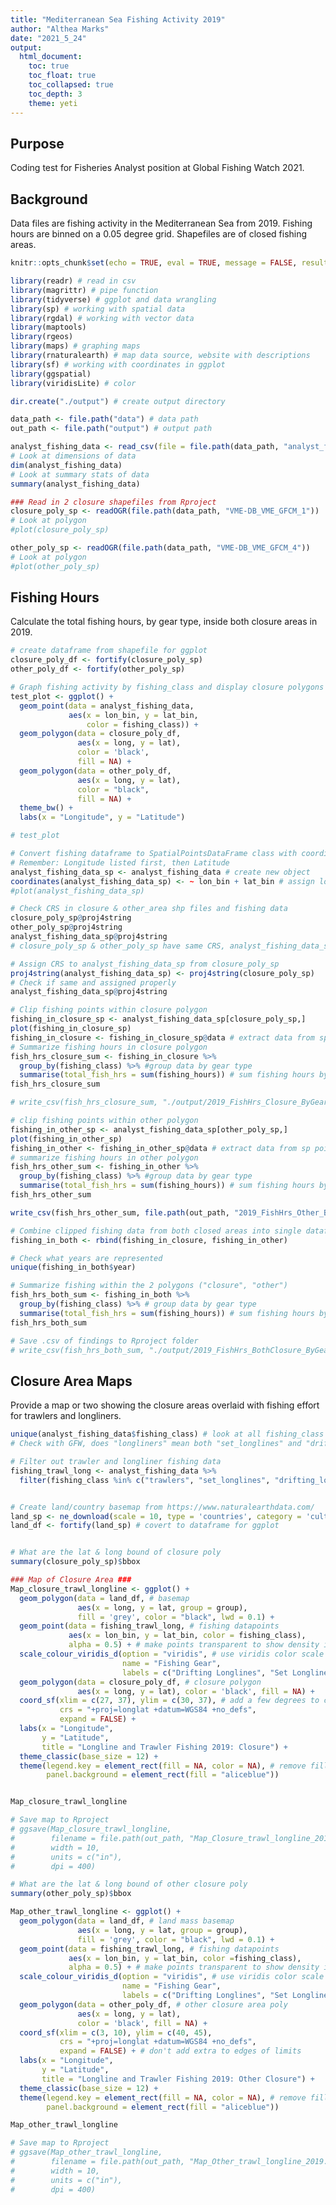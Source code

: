 ```yaml
---
title: "Mediterranean Sea Fishing Activity 2019"
author: "Althea Marks"
date: "2021_5_24"
output: 
  html_document:
    toc: true
    toc_float: true
    toc_collapsed: true
    toc_depth: 3
    theme: yeti
---
```


## Purpose

Coding test for Fisheries Analyst position at Global Fishing Watch 2021.

## Background

Data files are fishing activity in the Mediterranean Sea from 2019. Fishing hours are binned on a 0.05 degree grid. Shapefiles are of closed fishing areas. 

```r
knitr::opts_chunk$set(echo = TRUE, eval = TRUE, message = FALSE, results = "hide", warning = FALSE)
```

```r
library(readr) # read in csv
library(magrittr) # pipe function
library(tidyverse) # ggplot and data wrangling
library(sp) # working with spatial data
library(rgdal) # working with vector data
library(maptools)
library(rgeos)
library(maps) # graphing maps
library(rnaturalearth) # map data source, website with descriptions
library(sf) # working with coordinates in ggplot
library(ggspatial)
library(viridisLite) # color
```

```r
dir.create("./output") # create output directory

data_path <- file.path("data") # data path
out_path <- file.path("output") # output path
```


```r
analyst_fishing_data <- read_csv(file = file.path(data_path, "analyst_fishing_data.csv"))
# Look at dimensions of data
dim(analyst_fishing_data)
# Look at summary stats of data
summary(analyst_fishing_data)

### Read in 2 closure shapefiles from Rproject
closure_poly_sp <- readOGR(file.path(data_path, "VME-DB_VME_GFCM_1"))
# Look at polygon
#plot(closure_poly_sp)

other_poly_sp <- readOGR(file.path(data_path, "VME-DB_VME_GFCM_4"))
# Look at polygon
#plot(other_poly_sp)
```

## Fishing Hours

Calculate the total fishing hours, by gear type, inside both closure areas in 2019.

```r
# create dataframe from shapefile for ggplot
closure_poly_df <- fortify(closure_poly_sp)
other_poly_df <- fortify(other_poly_sp)

# Graph fishing activity by fishing_class and display closure polygons
test_plot <- ggplot() +
  geom_point(data = analyst_fishing_data,
             aes(x = lon_bin, y = lat_bin,
                 color = fishing_class)) +
  geom_polygon(data = closure_poly_df,
               aes(x = long, y = lat),
               color = 'black',
               fill = NA) +
  geom_polygon(data = other_poly_df,
               aes(x = long, y = lat),
               color = "black",
               fill = NA) +
  theme_bw() +
  labs(x = "Longitude", y = "Latitude")

# test_plot

# Convert fishing dataframe to SpatialPointsDataFrame class with coordinates from columns
# Remember: Longitude listed first, then Latitude
analyst_fishing_data_sp <- analyst_fishing_data # create new object
coordinates(analyst_fishing_data_sp) <- ~ lon_bin + lat_bin # assign long & lat to coordinates
#plot(analyst_fishing_data_sp)

# Check CRS in closure & other_area shp files and fishing data
closure_poly_sp@proj4string
other_poly_sp@proj4string
analyst_fishing_data_sp@proj4string
# closure_poly_sp & other_poly_sp have same CRS, analyst_fishing_data_sp has no CRS

# Assign CRS to analyst_fishing_data_sp from closure_poly_sp
proj4string(analyst_fishing_data_sp) <- proj4string(closure_poly_sp)
# Check if same and assigned properly
analyst_fishing_data_sp@proj4string 

# Clip fishing points within closure polygon
fishing_in_closure_sp <- analyst_fishing_data_sp[closure_poly_sp,]
plot(fishing_in_closure_sp)
fishing_in_closure <- fishing_in_closure_sp@data # extract data from sp points dataframe
# Summarize fishing hours in closure polygon
fish_hrs_closure_sum <- fishing_in_closure %>%
  group_by(fishing_class) %>% #group data by gear type
  summarise(total_fish_hrs = sum(fishing_hours)) # sum fishing hours by gear type
fish_hrs_closure_sum

# write_csv(fish_hrs_closure_sum, "./output/2019_FishHrs_Closure_ByGear.csv")

# clip fishing points within other polygon
fishing_in_other_sp <- analyst_fishing_data_sp[other_poly_sp,]
plot(fishing_in_other_sp)
fishing_in_other <- fishing_in_other_sp@data # extract data from sp points dataframe
# summarize fishing hours in other polygon
fish_hrs_other_sum <- fishing_in_other %>% 
  group_by(fishing_class) %>% #group data by gear type
  summarise(total_fish_hrs = sum(fishing_hours)) # sum fishing hours by gear type
fish_hrs_other_sum

write_csv(fish_hrs_other_sum, file.path(out_path, "2019_FishHrs_Other_ByGear.csv"))

# Combine clipped fishing data from both closed areas into single dataframe
fishing_in_both <- rbind(fishing_in_closure, fishing_in_other)

# Check what years are represented
unique(fishing_in_both$year)

# Summarize fishing within the 2 polygons ("closure", "other")
fish_hrs_both_sum <- fishing_in_both %>% 
  group_by(fishing_class) %>% # group data by gear type
  summarise(total_fish_hrs = sum(fishing_hours)) # sum fishing hours by gear type
fish_hrs_both_sum

# Save .csv of findings to Rproject folder
# write_csv(fish_hrs_both_sum, "./output/2019_FishHrs_BothClosure_ByGear.csv")
```

## Closure Area Maps

Provide a map or two showing the closure areas overlaid with fishing effort for trawlers and longliners.

```r

unique(analyst_fishing_data$fishing_class) # look at all fishing_class types
# Check with GFW, does "longliners" mean both "set_longlines" and "drifting_longlines"?

# Filter out trawler and longliner fishing data
fishing_trawl_long <- analyst_fishing_data %>% 
  filter(fishing_class %in% c("trawlers", "set_longlines", "drifting_longlines"))


# Create land/country basemap from https://www.naturalearthdata.com/
land_sp <- ne_download(scale = 10, type = 'countries', category = 'cultural', returnclass = 'sp')
land_df <- fortify(land_sp) # covert to dataframe for ggplot


# What are the lat & long bound of closure poly
summary(closure_poly_sp)$bbox

### Map of Closure Area ###
Map_closure_trawl_longline <- ggplot() +
  geom_polygon(data = land_df, # basemap 
               aes(x = long, y = lat, group = group),
               fill = 'grey', color = "black", lwd = 0.1) +
  geom_point(data = fishing_trawl_long, # fishing datapoints
             aes(x = lon_bin, y = lat_bin, color = fishing_class),
             alpha = 0.5) + # make points transparent to show density if layered
  scale_colour_viridis_d(option = "viridis", # use viridis color scale for gear type
                         name = "Fishing Gear", 
                         labels = c("Drifting Longlines", "Set Longlines", "Trawlers")) +
  geom_polygon(data = closure_poly_df, # closure polygon
               aes(x = long, y = lat), color = 'black', fill = NA) +
  coord_sf(xlim = c(27, 37), ylim = c(30, 37), # add a few degrees to closure poly bounds
           crs = "+proj=longlat +datum=WGS84 +no_defs",
           expand = FALSE) +
  labs(x = "Longitude", 
       y = "Latitude",
       title = "Longline and Trawler Fishing 2019: Closure") +
  theme_classic(base_size = 12) +
  theme(legend.key = element_rect(fill = NA, color = NA), # remove fill color from legend
        panel.background = element_rect(fill = "aliceblue"))


Map_closure_trawl_longline

# Save map to Rproject
# ggsave(Map_closure_trawl_longline, 
#        filename = file.path(out_path, "Map_Closure_trawl_longline_2019.png"),
#        width = 10,
#        units = c("in"),
#        dpi = 400)
```

```r
# What are the lat & long bound of other closure poly
summary(other_poly_sp)$bbox

Map_other_trawl_longline <- ggplot() +
  geom_polygon(data = land_df, # land mass basemap
               aes(x = long, y = lat, group = group),
               fill = 'grey', color = "black", lwd = 0.1) +
  geom_point(data = fishing_trawl_long, # fishing datapoints
             aes(x = lon_bin, y = lat_bin, color =fishing_class),
             alpha = 0.5) + # make points transparent to show density if layered
  scale_colour_viridis_d(option = "viridis", # use viridis color scale for gear type
                         name = "Fishing Gear", 
                         labels = c("Drifting Longlines", "Set Longlines", "Trawlers")) +
  geom_polygon(data = other_poly_df, # other closure area poly
               aes(x = long, y = lat), 
               color = 'black', fill = NA) +
  coord_sf(xlim = c(3, 10), ylim = c(40, 45), 
           crs = "+proj=longlat +datum=WGS84 +no_defs",
           expand = FALSE) + # don't add extra to edges of limits
  labs(x = "Longitude", 
       y = "Latitude",
       title = "Longline and Trawler Fishing 2019: Other Closure") +
  theme_classic(base_size = 12) +
  theme(legend.key = element_rect(fill = NA, color = NA), # remove fill color from legend
        panel.background = element_rect(fill = "aliceblue"))

Map_other_trawl_longline

# Save map to Rproject
# ggsave(Map_other_trawl_longline, 
#        filename = file.path(out_path, "Map_Other_trawl_longline_2019.png"),
#        width = 10,
#        units = c("in"),
#        dpi = 400)
```

